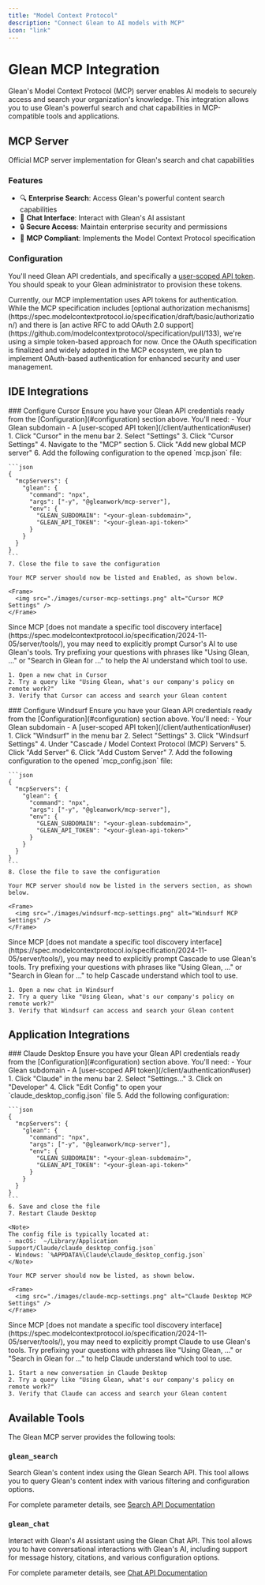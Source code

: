 ```yaml
---
title: "Model Context Protocol"
description: "Connect Glean to AI models with MCP"
icon: "link"
---
```



# <MCPIcon className="inline" height="1.4rem" /> Glean MCP Integration

Glean's Model Context Protocol (MCP) server enables AI models to securely access and search your organization's knowledge. This integration allows you to use Glean's powerful search and chat capabilities in MCP-compatible tools and applications.

## MCP Server

<Card title="@gleanwork/mcp-server" icon="github" href="https://github.com/gleanwork/mcp-server">
  Official MCP server implementation for Glean's search and chat capabilities
</Card>

### Features

- 🔍 **Enterprise Search**: Access Glean's powerful content search capabilities
- 💬 **Chat Interface**: Interact with Glean's AI assistant
- 🔒 **Secure Access**: Maintain enterprise security and permissions
- 🔄 **MCP Compliant**: Implements the Model Context Protocol specification

### Configuration

You'll need Glean API credentials, and specifically a [user-scoped API token](client/authentication#user). You should speak to your Glean administrator to provision these tokens.

<Warning>
Currently, our MCP implementation uses API tokens for authentication. While the MCP specification includes [optional authorization mechanisms](https://spec.modelcontextprotocol.io/specification/draft/basic/authorization/) and there is [an active RFC to add OAuth 2.0 support](https://github.com/modelcontextprotocol/specification/pull/133), we're using a simple token-based approach for now. Once the OAuth specification is finalized and widely adopted in the MCP ecosystem, we plan to implement OAuth-based authentication for enhanced security and user management.
</Warning>

## IDE Integrations

<Accordion title="Cursor">
### Configure Cursor

<Steps>
  <Step title="Get Credentials">
    Ensure you have your Glean API credentials ready from the [Configuration](#configuration) section above. You'll need:
    - Your Glean subdomain
    - A [user-scoped API token](/client/authentication#user)
  </Step>

  <Step title="Configure Cursor">
    1. Click "Cursor" in the menu bar
    2. Select "Settings"
    3. Click "Cursor Settings"
    4. Navigate to the "MCP" section
    5. Click "Add new global MCP server"
    6. Add the following configuration to the opened `mcp.json` file:

    ```json
    {
      "mcpServers": {
        "glean": {
          "command": "npx",
          "args": ["-y", "@gleanwork/mcp-server"],
          "env": {
            "GLEAN_SUBDOMAIN": "<your-glean-subdomain>",
            "GLEAN_API_TOKEN": "<your-glean-api-token>"
          }
        }
      }
    }
    ```
    7. Close the file to save the configuration
    
    Your MCP server should now be listed and Enabled, as shown below.

    <Frame>
      <img src="./images/cursor-mcp-settings.png" alt="Cursor MCP Settings" />
    </Frame>
  </Step>


  <Step title="Test the Integration">
    <Note>
      Since MCP [does not mandate a specific tool discovery interface](https://spec.modelcontextprotocol.io/specification/2024-11-05/server/tools/), you may need to explicitly prompt Cursor's AI to use Glean's tools. Try prefixing your questions with phrases like "Using Glean, ..." or "Search in Glean for ..." to help the AI understand which tool to use.
    </Note>

    1. Open a new chat in Cursor
    2. Try a query like "Using Glean, what's our company's policy on remote work?"
    3. Verify that Cursor can access and search your Glean content
  </Step>
</Steps>
</Accordion>

<Accordion title="Windsurf">
### Configure Windsurf

<Steps>
  <Step title="Get Credentials">
    Ensure you have your Glean API credentials ready from the [Configuration](#configuration) section above. You'll need:
    - Your Glean subdomain
    - A [user-scoped API token](/client/authentication#user)
  </Step>

  <Step title="Configure Windsurf">
    1. Click "Windsurf" in the menu bar
    2. Select "Settings"
    3. Click "Windsurf Settings"
    4. Under "Cascade / Model Context Protocol (MCP) Servers"
    5. Click "Add Server"
    6. Click "Add Custom Server"
    7. Add the following configuration to the opened `mcp_config.json` file:

    ```json
    {
      "mcpServers": {
        "glean": {
          "command": "npx",
          "args": ["-y", "@gleanwork/mcp-server"],
          "env": {
            "GLEAN_SUBDOMAIN": "<your-glean-subdomain>",
            "GLEAN_API_TOKEN": "<your-glean-api-token>"
          }
        }
      }
    }
    ```
    8. Close the file to save the configuration
    
    Your MCP server should now be listed in the servers section, as shown below.

    <Frame>
      <img src="./images/windsurf-mcp-settings.png" alt="Windsurf MCP Settings" />
    </Frame>
  </Step>


  <Step title="Test the Integration">
    <Note>
      Since MCP [does not mandate a specific tool discovery interface](https://spec.modelcontextprotocol.io/specification/2024-11-05/server/tools/), you may need to explicitly prompt Cascade to use Glean's tools. Try prefixing your questions with phrases like "Using Glean, ..." or "Search in Glean for ..." to help Cascade understand which tool to use.
    </Note>
    
    1. Open a new chat in Windsurf
    2. Try a query like "Using Glean, what's our company's policy on remote work?"
    3. Verify that Windsurf can access and search your Glean content
  </Step>
</Steps>
</Accordion>

## Application Integrations

<Accordion title="Claude Desktop">
### Claude Desktop

<Steps>
  <Step title="Get Credentials">
    Ensure you have your Glean API credentials ready from the [Configuration](#configuration) section above. You'll need:
    - Your Glean subdomain
    - A [user-scoped API token](/client/authentication#user)
  </Step>

  <Step title="Configure Claude Desktop">
    1. Click "Claude" in the menu bar
    2. Select "Settings..."
    3. Click on "Developer"
    4. Click "Edit Config" to open your `claude_desktop_config.json` file
    5. Add the following configuration:

    ```json
    {
      "mcpServers": {
        "glean": {
          "command": "npx",
          "args": ["-y", "@gleanwork/mcp-server"],
          "env": {
            "GLEAN_SUBDOMAIN": "<your-glean-subdomain>",
            "GLEAN_API_TOKEN": "<your-glean-api-token>"
          }
        }
      }
    }
    ```
    6. Save and close the file
    7. Restart Claude Desktop

    <Note>
    The config file is typically located at:
    - macOS: `~/Library/Application Support/Claude/claude_desktop_config.json`
    - Windows: `%APPDATA%\Claude\claude_desktop_config.json`
    </Note>

    Your MCP server should now be listed, as shown below.

    <Frame>
      <img src="./images/claude-mcp-settings.png" alt="Claude Desktop MCP Settings" />
    </Frame>
  </Step>


  <Step title="Test the Integration">
    <Note>
      Since MCP [does not mandate a specific tool discovery interface](https://spec.modelcontextprotocol.io/specification/2024-11-05/server/tools/), you may need to explicitly prompt Claude to use Glean's tools. Try prefixing your questions with phrases like "Using Glean, ..." or "Search in Glean for ..." to help Claude understand which tool to use.
    </Note>

    1. Start a new conversation in Claude Desktop
    2. Try a query like "Using Glean, what's our company's policy on remote work?"
    3. Verify that Claude can access and search your Glean content
  </Step>
</Steps>
</Accordion>

## Available Tools

The Glean MCP server provides the following tools:

### `glean_search`

Search Glean's content index using the Glean Search API. This tool allows you to query Glean's content index with various filtering and configuration options.

For complete parameter details, see [Search API Documentation](https://developers.glean.com/client/operation/search/)

### `glean_chat`

Interact with Glean's AI assistant using the Glean Chat API. This tool allows you to have conversational interactions with Glean's AI, including support for message history, citations, and various configuration options.

For complete parameter details, see [Chat API Documentation](https://developers.glean.com/client/operation/chat/)